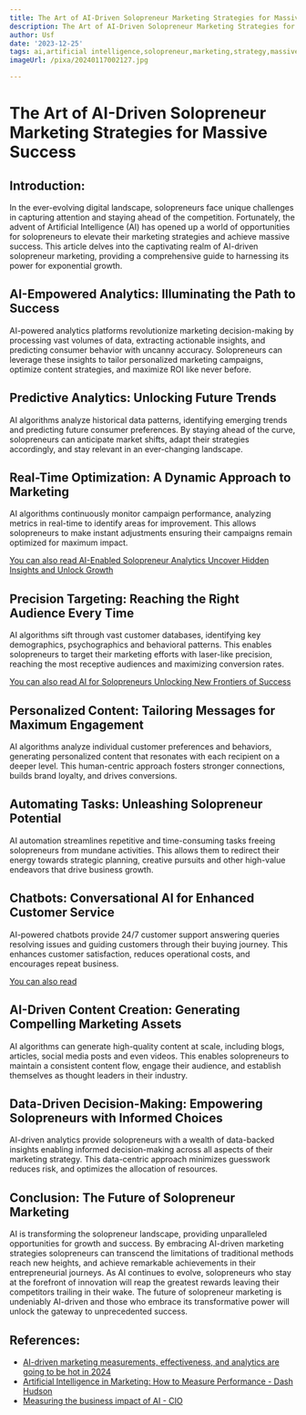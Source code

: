 ```yaml
---
title: The Art of AI-Driven Solopreneur Marketing Strategies for Massive Success
description: The Art of AI-Driven Solopreneur Marketing Strategies for Massive Success
author: Usf
date: '2023-12-25'
tags: ai,artificial intelligence,solopreneur,marketing,strategy,massive success
imageUrl: /pixa/20240117002127.jpg

---
```

# The Art of AI-Driven Solopreneur Marketing Strategies for Massive Success

## Introduction:

In the ever-evolving digital landscape, solopreneurs face unique challenges in capturing attention  and staying ahead  of the competition. Fortunately, the advent of Artificial Intelligence (AI) has opened up a  world of opportunities for solopreneurs  to  elevate  their marketing strategies and achieve  massive success. This article delves into the captivating realm of AI-driven  solopreneur  marketing, providing a comprehensive guide to harnessing its power  for exponential growth.

## AI-Empowered Analytics: Illuminating the Path to Success

AI-powered analytics platforms revolutionize marketing decision-making  by processing vast volumes  of data, extracting  actionable insights, and predicting consumer behavior with uncanny accuracy.  Solopreneurs can leverage these insights to tailor  personalized marketing campaigns, optimize  content strategies, and maximize ROI like never before.

## Predictive Analytics: Unlocking Future Trends

AI algorithms analyze historical data patterns, identifying emerging trends and predicting future consumer preferences. By staying ahead of the curve, solopreneurs can anticipate market shifts, adapt their strategies accordingly, and stay relevant in an ever-changing landscape.

## Real-Time Optimization: A Dynamic Approach to Marketing

AI algorithms  continuously monitor campaign performance, analyzing metrics in real-time to identify areas for improvement. This allows solopreneurs to make instant adjustments ensuring their campaigns remain  optimized for maximum impact.

[You can also read AI-Enabled Solopreneur Analytics Uncover  Hidden Insights and Unlock Growth](AI-Enabled%20Solopreneur%20Analytics%20Uncover%20Hidden%20Insights%20and%20Unlock%20Growth)


## Precision Targeting: Reaching  the Right Audience Every Time

AI algorithms sift through vast customer  databases, identifying key demographics,  psychographics and behavioral  patterns. This enables solopreneurs to target  their marketing efforts with laser-like precision, reaching the most receptive audiences and maximizing conversion  rates.

[You can also read AI for Solopreneurs Unlocking  New Frontiers of Success](AI%20for%20Solopreneurs%20Unlocking%20New%20Frontiers%20of%20Success)


## Personalized Content:  Tailoring Messages for Maximum Engagement

AI  algorithms analyze individual customer preferences  and behaviors, generating personalized content that resonates  with each recipient on a deeper level. This human-centric approach  fosters stronger connections, builds brand loyalty, and  drives conversions.

## Automating Tasks: Unleashing Solopreneur Potential

AI automation streamlines repetitive and time-consuming tasks freeing solopreneurs  from mundane activities. This allows them to redirect their energy towards strategic planning, creative pursuits and other high-value endeavors that drive business growth.

## Chatbots: Conversational AI for Enhanced Customer Service

AI-powered chatbots provide  24/7 customer support answering queries resolving issues and guiding  customers through their buying journey. This enhances customer satisfaction, reduces operational costs, and encourages  repeat business.

[You can  also read ]()


## AI-Driven Content Creation: Generating Compelling Marketing Assets

AI algorithms can  generate high-quality content at scale, including  blogs, articles, social media  posts and even videos. This enables  solopreneurs to maintain a consistent content flow, engage their audience, and establish themselves as thought leaders in their industry.

##  Data-Driven Decision-Making: Empowering Solopreneurs  with Informed Choices

AI-driven analytics provide solopreneurs with a wealth of data-backed insights enabling informed decision-making across all aspects of their marketing strategy. This data-centric approach minimizes  guesswork reduces risk, and optimizes the allocation of resources.

##  Conclusion: The Future of Solopreneur  Marketing

AI is  transforming the solopreneur landscape, providing  unparalleled opportunities for growth and  success. By embracing AI-driven marketing strategies solopreneurs can transcend the limitations of traditional methods reach new heights, and achieve remarkable achievements  in their entrepreneurial  journeys. As AI continues to evolve, solopreneurs who stay at the forefront of innovation will reap  the greatest rewards leaving their competitors trailing in their  wake. The future of solopreneur marketing is undeniably AI-driven and those who embrace its transformative  power will unlock the gateway to unprecedented success.

## References:
- [AI-driven marketing measurements, effectiveness, and analytics are going to be hot in 2024](https://www.linkedin.com/pulse/ai-driven-marketing-measurements-effectiveness-analytics-going-pd80c)
- [Artificial Intelligence in Marketing: How to Measure Performance - Dash Hudson](https://www.dashhudson.com/blog/measuring-content-performance-ai-artificial-intelligence)
- [Measuring the business impact of AI - CIO](https://www.cio.com/article/405620/measuring-the-business-impact-of-ai.html)

